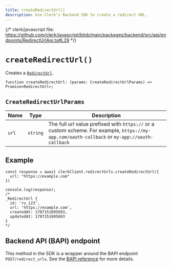 ```yaml
---
title: createRedirectUrl()
description: Use Clerk's Backend SDK to create a redirect URL.
---
```


{/* clerk/javascript file: https://github.com/clerk/javascript/blob/main/packages/backend/src/api/endpoints/RedirectUrlApi.ts#L29 */}

# `createRedirectUrl()`

Creates a [`RedirectUrl`](/docs/references/backend/types/backend-redirect-url).

```tsx {{ prettier: false }}
function createRedirectUrl: (params: CreateRedirectUrlParams) => Promise<RedirectUrl>;
```

## `CreateRedirectUrlParams`

| Name | Type | Description |
| - | - | - |
| `url` | `string` | The full url value prefixed with `https://` or a custom scheme. For example, `https://my-app.com/oauth-callback` or `my-app://oauth-callback` |

## Example

```tsx {{ prettier: false }}
const response = await clerkClient.redirectUrls.createRedirectUrl({
  url: "https://example.com"
})

console.log(response);
/*
_RedirectUrl {
  id: 'ru_123',
  url: 'https://example.com',
  createdAt: 1707151695693,
  updatedAt: 1707151695693
}
*/
```

## Backend API (BAPI) endpoint

This method in the SDK is a wrapper around the BAPI endpoint `POST/redirect_urls`. See the [BAPI reference](https://clerk.com/docs/reference/backend-api/tag/Redirect-URLs#operation/CreateRedirectURL) for more details.
